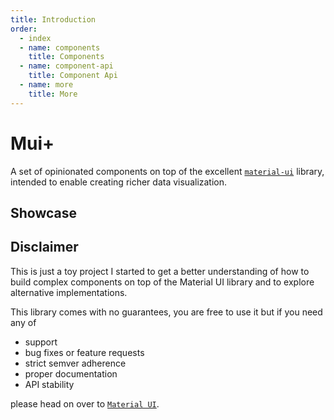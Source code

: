 ```yaml
---
title: Introduction
order:
  - index
  - name: components
    title: Components
  - name: component-api
    title: Component Api
  - name: more
    title: More
---
```



# Mui+

A set of opinionated components on top of the excellent [`material-ui`](https://material-ui.com/) library, intended to enable creating richer data visualization.

## Showcase


<CodeExample src={srcWeather}>
  <Weather />
</CodeExample>

## Disclaimer

This is just a toy project I started to get a better understanding of how to build complex components on top of the Material UI library and to explore alternative implementations.

This library comes with no guarantees, you are free to use it but if you need any of

- support
- bug fixes or feature requests
- strict semver adherence
- proper documentation
- API stability

please head on over to [`Material UI`](https://material-ui.com/).
